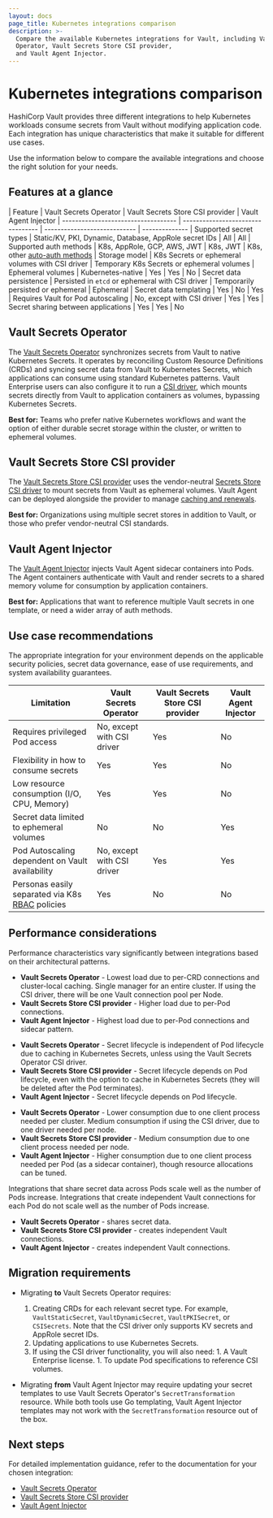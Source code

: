 ```yaml
---
layout: docs
page_title: Kubernetes integrations comparison
description: >-
  Compare the available Kubernetes integrations for Vault, including Vault Secrets
  Operator, Vault Secrets Store CSI provider,
  and Vault Agent Injector.
---
```


# Kubernetes integrations comparison

HashiCorp Vault provides three different integrations to help Kubernetes workloads consume secrets from Vault without modifying application code. Each integration has unique characteristics that make it suitable for different use cases.

Use the information below to compare the available integrations and choose the right solution for your needs.

## Features at a glance

| Feature                             | Vault Secrets Operator                                             | Vault Secrets Store CSI provider   | Vault Agent Injector
	| ----------------------------------- | --------------------------------- | ---------------------------- | --------------
	| Supported secret types              | Static/KV, PKI, Dynamic, Database, AppRole secret IDs            | All                  | All
	| Supported auth methods              | K8s, AppRole, GCP, AWS, JWT                                      | K8s, JWT             | K8s, other [auto-auth methods](/vault/docs/agent-and-proxy/autoauth)
	| Storage model                       | K8s Secrets or ephemeral volumes with CSI driver                 | Temporary K8s Secrets or ephemeral volumes    | Ephemeral volumes
	| Kubernetes-native                   | Yes                                                              | Yes                  | No
	| Secret data persistence             | Persisted in `etcd` or ephemeral with CSI driver                 | Temporarily persisted or ephemeral | Ephemeral
	| Secret data templating              | Yes                                                              | No                   | Yes
	| Requires Vault for Pod autoscaling  | No, except with CSI driver                                                               | Yes                  | Yes
	| Secret sharing between applications | Yes                                                              | Yes                  | No

## Vault Secrets Operator

The [Vault Secrets Operator](/vault/docs/platform/k8s/vso) synchronizes secrets from Vault to native Kubernetes Secrets. 
It operates by reconciling Custom Resource Definitions (CRDs) and syncing secret data from Vault to Kubernetes Secrets, which applications can consume using standard Kubernetes patterns.
Vault Enterprise users can also configure it to run a [CSI driver](/vault/docs/platform/k8s/vso/csi), which mounts secrets directly from Vault to application containers as volumes, bypassing Kubernetes Secrets. 

**Best for:** Teams who prefer native Kubernetes workflows and want the option of either durable secret storage within the cluster, or written to ephemeral volumes.

## Vault Secrets Store CSI provider

The [Vault Secrets Store CSI provider](/vault/docs/platform/k8s/csi) uses the vendor-neutral [Secrets Store CSI driver](https://secrets-store-csi-driver.sigs.k8s.io/) to mount secrets from Vault as ephemeral volumes. 
Vault Agent can be deployed alongside the provider to manage [caching and renewals](/vault/docs/agent-and-proxy/agent/caching#caching-and-renewals).

**Best for:** Organizations using multiple secret stores in addition to Vault, or those who prefer vendor-neutral CSI standards.

## Vault Agent Injector

The [Vault Agent Injector](/vault/docs/platform/k8s/injector) injects Vault Agent sidecar containers into Pods. 
The Agent containers authenticate with Vault and render secrets to a shared memory volume for consumption by application containers.

**Best for:** Applications that want to reference multiple Vault secrets in one template, or need a wider array of auth methods.


## Use case recommendations

The appropriate integration for your environment depends on the applicable
security policies, secret data governance, ease of use requirements, and
system availability guarantees.

| Limitation                                        | Vault Secrets Operator            | Vault Secrets Store CSI provider　| Vault Agent Injector
| ------------------------------------------------- | --------------------------------- | ---------------------------- | --------------
| Requires privileged Pod access                    | No, except with CSI driver        | Yes                          | No
| Flexibility in how to consume secrets             | Yes                               | Yes                          | No
| Low resource consumption (I/O, CPU, Memory)       | Yes                               | Yes                          | No
| Secret data limited to ephemeral volumes          | No                                | No                           | Yes
| Pod Autoscaling dependent on Vault availability   | No, except with CSI driver        | Yes                          | Yes
| Personas easily separated via K8s [RBAC] policies | Yes                               | No                           | No

[RBAC]: https://kubernetes.io/docs/reference/access-authn-authz/rbac


## Performance considerations

Performance characteristics vary significantly between integrations based on
their architectural patterns.

<Tabs>
	
<Tab heading="Load on Vault">

- **Vault Secrets Operator** - Lowest load due to per-CRD connections and cluster-local caching. 
Single manager for an entire cluster. If using the CSI driver, there will be one Vault connection pool per Node.
- **Vault Secrets Store CSI provider** - Higher load due to per-Pod connections.
- **Vault Agent Injector** - Highest load due to per-Pod connections and sidecar pattern.
	
</Tab>
	
<Tab heading="Rendered secret lifecycle">

- **Vault Secrets Operator** - Secret lifecycle is independent of Pod lifecycle due 
to caching in Kubernetes Secrets, unless using the Vault Secrets Operator CSI driver.
- **Vault Secrets Store CSI provider** - Secret lifecycle depends on Pod lifecycle, even with the 
option to cache in Kubernetes Secrets (they will be deleted after the Pod terminates).
- **Vault Agent Injector** - Secret lifecycle depends on Pod lifecycle.

</Tab>
	
<Tab heading="Resource consumption">

- **Vault Secrets Operator** - Lower consumption due to one client process needed per cluster. 
Medium consumption if using the CSI driver, due to one driver needed per node. 
- **Vault Secrets Store CSI provider** - Medium consumption due to one client process needed per node.
- **Vault Agent Injector** - Higher consumption due to one client process needed per Pod (as a sidecar container), though resource allocations can be tuned.

</Tab>
	
<Tab heading="Scalability">

Integrations that share secret data across Pods scale well as the number of Pods
increase. Integrations that create independent Vault connections for each Pod do
not scale well as the number of Pods increase.
	
- **Vault Secrets Operator** - shares secret data.
- **Vault Secrets Store CSI provider** - creates independent Vault connections.
- **Vault Agent Injector** - creates independent Vault connections.
	
</Tab>
	
</Tabs>


## Migration requirements 

- Migrating **to** Vault Secrets Operator requires:
    1. Creating CRDs for each relevant secret type. For example, `VaultStaticSecret`, `VaultDynamicSecret`, `VaultPKISecret`, or `CSISecrets`. Note that the CSI driver only supports KV secrets and AppRole secret IDs.
    1. Updating applications to use Kubernetes Secrets.
    1. If using the CSI driver functionality, you will also need:
      1. A Vault Enterprise license.
      1. To update Pod specifications to reference CSI volumes.

- Migrating **from** Vault Agent Injector may require updating your secret
  templates to use Vault Secrets Operator's `SecretTransformation` resource. 
  While both tools use Go templating, Vault Agent Injector templates may not work with the `SecretTransformation` resource out of the box.


## Next steps

For detailed implementation guidance, refer to the documentation for your chosen integration:
- [Vault Secrets Operator](/vault/docs/platform/k8s/vso)
- [Vault Secrets Store CSI provider](/vault/docs/platform/k8s/csi)
- [Vault Agent Injector](/vault/docs/platform/k8s/injector)
